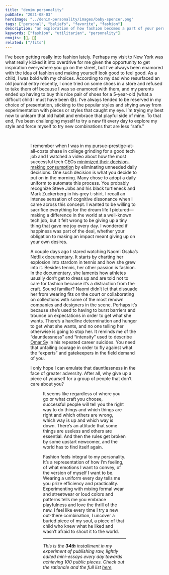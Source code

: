 ```yaml
---
title: "denim personality"
pubDate: "2021-08-03"
heroImage: "../denim-personality/images/baby-spencer.png"
tags: ["personal", "beliefs", "favorite", "fashion"]
description: "an exploration of how fashion becomes a part of your personality, why it came to matter so much to me, and rejecting the “uniform” "
keywords: ["fashion", "utilitarian", "personality"]
emojis: [🧢, 👖]
related: ["/fits"]
---
```



I’ve been getting really into fashion lately. Perhaps my visit to New York was what really kicked it into overdrive for me given the opportunity to get inspiration everywhere you go on the street, but I’ve always been enamored with the idea of fashion and making yourself look good to feel good. As a child, I was bold with my choices. According to my dad who resurfaced an old journal entry recently, I once tried on some shoes in a store and refused to take them off because I was so enamored with them, and my parents ended up having to buy this nice pair of shoes for a 5-year-old (what a difficult child I must have been 😅). I’ve always tended to be reserved in my choice of presentation, sticking to the popular styles and shying away from experimentation with pieces or styles that caught my eye. I’m trying my best now to unlearn that old habit and embrace that playful side of mine. To that end, I’ve been challenging myself to try a new fit every day to explore my style and force myself to try new combinations that are less “safe.”

<Figure
  src={babySpencer}
  caption="*early to the denim trend, even got the smolder down*"
/>

<br />
<Figure
  src={
    "https://assets.spencerchang.me/fits-stream/2021-10-14%3ACamera+2021-10-14+at+9.11.24+AM.jpeg"
  }
  caption="*my current denim take (see more of my outfits on my [fits stream](/fits))*"
/>

I remember when I was in my pursue-prestige-at-all-costs phase in college grinding for a good tech job and I watched a video about how the most successful tech CEOs [minimized their decision-making consumption](https://www.inc.com/craig-bloem/this-1-unusual-habit-helped-make-mark-zuckerberg-steve-jobs-dr-dre-successful.html) by eliminating unneeded daily decisions. One such decision is what you decide to put on in the morning. Many chose to adopt a daily uniform to automate this process. You probably recognize Steve Jobs and his black turtleneck and Mark Zuckerberg in his grey t-shirt. I recall an intense sensation of cognitive dissonance when I came across this concept. I wanted to be willing to sacrifice everything for the dream life I pictured—making a difference in the world at a well-known tech job, but it felt wrong to be giving up a tiny thing that gave me joy every day. I wondered if happiness was part of the deal, whether your obligation to making an impact meant giving up on your own desires.

A couple days ago I stared watching Naomi Osaka’s Netflix documentary. It starts by charting her explosion into stardom in tennis and how she grew into it. Besides tennis, her other passion is fashion. In the documentary, she laments how athletes usually don’t get to dress up and are told not to care for fashion because it’s a distraction from the craft. Sound familiar? Naomi didn’t let that dissuade her from wearing fits on the court or collaborating on collections with some of the most renown companies and designers in the scene. Perhaps it’s because she’s used to having to burst barriers and trounce on expectations in order to get what she wants. There’s a hardline determination and hunger to get what she wants, and no one telling her otherwise is going to stop her. It reminds me of the “dauntlessness” and “intensity” used to describe [Omar Sy](https://spencerchang.substack.com/p/dauntlessness-mini-24100) in his repeated career suicides. You need that unfailing courage in order to fly against what the “experts” and gatekeepers in the field demand of you.

I only hope I can emulate that dauntlessness in the face of greater adversity. After all, why give up a piece of yourself for a group of people that don’t care about you?

<Figure src={naomi} caption="from Naomi’s website" />

It seems like regardless of where you go or what craft you choose, successful people will tell you the right way to do things and which things are right and which others are wrong, which way is up and which way is down. There’s an attitude that some things are useless and others are essential. And then the rules get broken by some upstart newcomer, and the world has to find itself again.

Fashion feels integral to my personality. It’s a representation of how I’m feeling, of what emotions I want to convey, of the version of myself I want to be. Wearing a uniform every day tells me you prize efficiency and practicality. Experimenting with mixing formal wear and streetwear or loud colors and patterns tells me you embrace playfulness and love the thrill of the new. I feel like every time I try a new out-there combination, I uncover a buried piece of my soul, a piece of that
child who knew what he liked and wasn’t afraid to shout it to the world.

---

_This is the_ **_34th_** _installment in my experiment of publishing raw, lightly edited mini-essays every day towards achieving 100 public pieces. Check out the rationale and the full list [here](/experiments/100posts/)._

